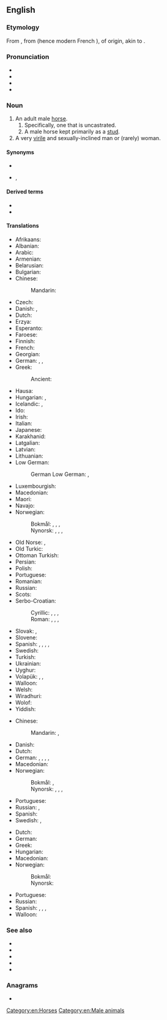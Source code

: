 ==English==

===Etymology===
From {{etyl|enm|en}} {{m|enm|stalion}}, from {{etyl|frm|en}} {{m|frm|estalon}} (hence modern French {{m|fr|étalon}}), of {{etyl|gem|en}} origin, akin to {{m|en|stall}}.

===Pronunciation===
* {{IPA|/ˈstæli.ən/|/ˈstæljən/|lang=en}}
* {{audio|en-us-stallion.ogg|Audio (US)|lang=en}}
* {{rhymes|æliən|lang=en}}
* {{hyphenation|stal|lion|lang=en}}

===Noun===
{{en-noun}}

# An adult male [[horse]].
## Specifically, one that is uncastrated.
## A male horse kept primarily as a [[stud]].
# A very [[virile]] and sexually-inclined man or (rarely) woman.

====Synonyms====
* {{l|en|entire}}
* {{l|en|studhorse}}, {{l|en|stud horse}}

====Derived terms====
* {{l|en|stallioneer}}
* {{l|en|stallioner}}

====Translations====
{{trans-top|uncastrated male horse}}
* Afrikaans: {{t+|af|hings}}
* Albanian: {{t+|sq|hamshor|m}}
* Arabic: {{t+|ar|حِصَان|m}}
* Armenian: {{t+|hy|հովատակ}}
* Belarusian: {{t|be|жарабе́ц|m}}
* Bulgarian: {{t+|bg|жребе́ц|m}}
* Chinese:
*: Mandarin: {{t+|cmn|公马|tr=gōngmǎ}}
* Czech: {{t|cs|hřebec|m}}
* Danish: {{t+|da|hingst|c}}, {{t|da|hanhest|c}}
* Dutch: {{t+|nl|hengst|m}}
* Erzya: {{t|myv|айгор}}
* Esperanto: {{t|eo|virĉevalo}}
* Faroese: {{t+|fo|hestur|m}}
* Finnish: {{t+|fi|ori}}
* French: {{t+|fr|étalon|m}}
* Georgian: {{t|ka|ულაყი}}
* German: {{t+|de|Hengst|m}}, {{t|de|Pferdehengst}}, {{t|de|Pferdemännchen|n}}
* Greek: {{t+|el|επιβήτορας|m}}
*: Ancient: {{t|grc|ἐπιβήτωρ|m}}
* Hausa: {{t|ha|ingarma}}
* Hungarian: {{t+|hu|csődör}}, {{t+|hu|mén}}
* Icelandic: {{t|is|stóðhestur|m}}, {{t+|is|graðhestur|m}}
* Ido: {{t+|io|kavalulo}}
* Irish: {{t|ga|stail|f}}
* Italian: {{t+|it|stallone|m}}
* Japanese: {{t+|ja|種馬|tr=taneuma}}
* Karakhanid: {{t|xqa|اَذْغِرْ|tr=aδɣïr}}
* Latgalian: {{t|ltg|ogers}}
* Latvian: {{t|lv|ērzelis|m}}
* Lithuanian: {{t+|lt|eržilas|m}}
* Low German:
*: German Low German: {{t+|nds|Hingst|m}}, {{t+|nds|Hengst|m}}
{{trans-mid}}
* Luxembourgish: {{t+|lb|Hengscht|m}}
* Macedonian: {{t|mk|ждребец|m}}
* Maori: {{t|mi|tāriana}}
* Navajo: {{t|nv|łį́į́chogii}}
* Norwegian:
*: Bokmål: {{t+|nb|hingst|m}}, {{t|nb|grahest|m}}, {{t+|nb|hest|m}}, {{t|nb|([[ukastrert]]) [[hannhest]]|m}}
*: Nynorsk: {{t|nn|hingst|m}}, {{t|nn|grahest|m}}, {{t|nn|hest|m}}, {{t|nn|([[ukastrert]]) [[hannhest]]|m}}
* Old Norse: {{t|non|reini|m}}, {{t|non|hestr|m}}
* Old Turkic: {{t|otk|𐰑𐰍𐰺|tr=adɣïr}}
* Ottoman Turkish: {{t|ota|آيغير|tr=aygïr}}
* Persian: {{t+|fa|نریان|tr=nariyân}}
* Polish: {{t+|pl|ogier|m}}
* Portuguese: {{t+|pt|garanhão|m}}
* Romanian: {{t+|ro|armăsar|m}}
* Russian: {{t+|ru|жеребе́ц|m}}
* Scots: {{t|sco|couser}}
* Serbo-Croatian:
*: Cyrillic: {{t|sh|ждребац|m}}, {{t|sh|ждрије́бац|m}}, {{t|sh|па̏стӯх|m}}, {{t|sh|пастув|m}}
*: Roman: {{t+|sh|ždrebac|m}}, {{t+|sh|ždrijébac|m}}, {{t+|sh|pȁstūh|m}}, {{t+|sh|pastuv|m}}
* Slovak: {{t|sk|tátoš|m}}, {{t+|sk|žrebec|m}}
* Slovene: {{t+|sl|žrebec|m}}
* Spanish: {{t+|es|potro|m}}, {{t+|es|semental|m}}, {{t+|es|cojudo|m}}, {{t+|es|entero|m}}, {{t+|es|padrillo|m}}
* Swedish: {{t+|sv|hingst|c}}
* Turkish: {{t+|tr|aygır|m}}
* Ukrainian: {{t+|uk|жеребе́ць|m}}
* Uyghur: {{t|ug|ئايغىر}}
* Volapük: {{t+|vo|hijevod}}, {{t|vo|omjeval}} {{qualifier|obsolete}}, {{t|vo|lejeval}} {{qualifier|obsolete}}
* Walloon: {{t+|wa|roncén|m}}
* Welsh: {{t+|cy|march|m}}
* Wiradhuri: {{t|wrh|yindaay}}
* Wolof: {{t|wo|sàll|alt=sàll wi}}
* Yiddish: {{t|yi|אָגער|m}}
{{trans-bottom}}

{{trans-top|male horse kept primarily as a stud}}
* Chinese:
*: Mandarin: {{t+|cmn|種馬}}, {{t+|cmn|种马|tr=zhǒngmǎ}}
* Danish: {{t|da|avlshingst|c}}
* Dutch: {{t+|nl|dekhengst|m}}
* German: {{t|de|Deckhengst|m}}, {{t|de|Zuchthengst|m}}, {{t|de|Schälhengst|m}}, {{t|de|Schellhengst|m}}, {{t+|de|Beschäler|m}}
* Macedonian: {{t|mk|пастув|m}}
* Norwegian:
*: Bokmål: {{t|nb|avlshingst|m}}, {{t|nb|stohingst|m}}
*: Nynorsk: {{t|nn|avlshingst|m}}, {{t|nn|alshingst|m}}, {{t|nn|alehingst|m}}, {{t|nn|stohingst|m}}
{{trans-mid}}
* Portuguese: {{t+|pt|garanhão|m}}
* Russian: {{t+|ru|саме́ц-производи́тель|m}}, {{t+|ru|жеребе́ц|m}}
* Spanish: {{t+|es|semental|m}}
* Swedish: {{t+|sv|hingst|c}}, {{t|sv|avelshingst|c}}
{{trans-bottom}}

{{trans-top|very virile, sexually-inclined man}}
* Dutch: {{t+|nl|dekhengst|m}}
* German: {{t|de|Zuchthengst|m}}
* Greek: {{t+|el|επιβήτορας|m}}
* Hungarian: {{t+|hu|csődör}}
* Macedonian: {{t|mk|пастув|m}}
* Norwegian:
*: Bokmål: {{t|nb|grahest|m}}
*: Nynorsk: {{t|nn|grahest|m}}
{{trans-mid}}
* Portuguese: {{t+|pt|garanhão|m}}
* Russian: {{qualifier|colloquial}} {{t+|ru|жеребе́ц|m}}
* Spanish: {{t+|es|semental|m}}, {{t+|es|cuero|m}}, {{t+|es|mango|m}}, {{t|es|papasote|m}}
* Walloon: {{t+|wa|roncén|m}}
{{trans-bottom}}

===See also===
* {{l|en|colt}}
* {{l|en|filly}}
* {{l|en|foal}}
* {{l|en|gelding}}
* {{l|en|mare}}

===Anagrams===
* {{anagrams|en|a=aillnost|Llanitos|Santillo}}

[[Category:en:Horses]]
[[Category:en:Male animals]]